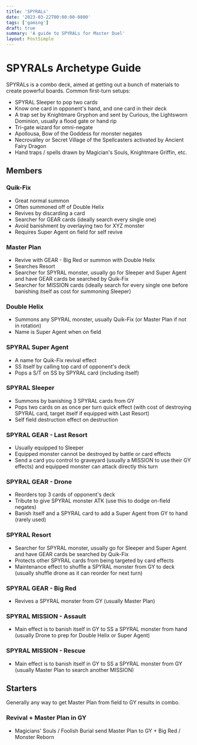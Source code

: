 ```yaml
---
title: 'SPYRALs'
date: '2023-03-22T00:00:00-0800'
tags: ['gaming']
draft: true
summary: 'A guide to SPYRALs for Master Duel'
layout: PostSimple
---
```


# SPYRALs Archetype Guide

SPYRALs is a combo deck, aimed at getting out a bunch of materials to create powerful boards.
Common first-turn setups:

- SPYRAL Sleeper to pop two cards
- Know one card in opponent's hand, and one card in their deck
- A trap set by Knightmare Gryphon and sent by Curious, the Lightsworn Dominion, usually a flood gate or hand rip
- Tri-gate wizard for omni-negate
- Apollousa, Bow of the Goddess for monster negates
- Necrovalley or Secret Village of the Spellcasters activated by Ancient Fairy Dragon
- Hand traps / spells drawn by Magician's Souls, Knightmare Griffin, etc.

## Members

### Quik-Fix

- Great normal summon
- Often summoned off of Double Helix
- Revives by discarding a card
- Searcher for GEAR cards (ideally search every single one)
- Avoid banishment by overlaying two for XYZ monster
- Requires Super Agent on field for self revive

### Master Plan

- Revive with GEAR - Big Red or summon with Double Helix
- Searches Resort
- Searcher for SPYRAL monster, usually go for Sleeper and Super Agent and have GEAR cards be searched by Quik-Fix
- Searcher for MISSION cards (ideally search for every single one before banishing itself as cost for summoning Sleeper)

### Double Helix

- Summons any SPYRAL monster, usually Quik-Fix (or Master Plan if not in rotation)
- Name is Super Agent when on field

### SPYRAL Super Agent

- A name for Quik-Fix revival effect
- SS itself by calling top card of opponent's deck
- Pops a S/T on SS by SPYRAL card (including itself)

### SPYRAL Sleeper

- Summons by banishing 3 SPYRAL cards from GY
- Pops two cards on as once per turn quick effect (with cost of destroying SPYRAL card, target itself if equipped with Last Resort)
- Self field destruction effect on destruction

### SPYRAL GEAR - Last Resort

- Usually equipped to Sleeper
- Equipped monster cannot be destroyed by battle or card effects
- Send a card you control to graveyard (usually a MISSION to use their GY effects) and equipped monster can attack directly this turn

### SPYRAL GEAR - Drone

- Reorders top 3 cards of opponent's deck
- Tribute to give SPYRAL monster ATK (use this to dodge on-field negates)
- Banish itself and a SPYRAL card to add a Super Agent from GY to hand (rarely used)

### SPYRAL Resort

- Searcher for SPYRAL monster, usually go for Sleeper and Super Agent and have GEAR cards be searched by Quik-Fix
- Protects other SPYRAL cards from being targeted by card effects
- Maintenance effect to shuffle a SPYRAL monster from GY to deck (usually shuffle drone as it can reorder for next turn)

### SPYRAL GEAR - Big Red

- Revives a SPYRAL monster from GY (usually Master Plan)

### SPYRAL MISSION - Assault

- Main effect is to banish itself in GY to SS a SPYRAL monster from hand (usually Drone to prep for Double Helix or Super Agent)

### SPYRAL MISSION - Rescue

- Main effect is to banish itself in GY to SS a SPYRAL monster from GY (usually Master Plan to search another MISSION)

## Starters

Generally any way to get Master Plan from field to GY results in combo.

### Revival + Master Plan in GY

- Magicians' Souls / Foolish Burial send Master Plan to GY + Big Red / Monster Reborn
